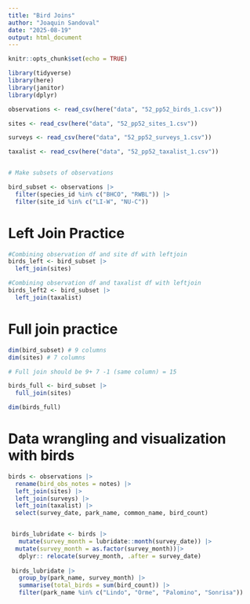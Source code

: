 ```yaml
---
title: "Bird Joins"
author: "Joaquin Sandoval"
date: "2025-08-19"
output: html_document
---
```


```r
knitr::opts_chunk$set(echo = TRUE)
```

```r
library(tidyverse)
library(here)
library(janitor)
library(dplyr)
```

```r
observations <- read_csv(here("data", "52_pp52_birds_1.csv"))

sites <- read_csv(here("data", "52_pp52_sites_1.csv"))

surveys <- read_csv(here("data", "52_pp52_surveys_1.csv"))

taxalist <- read_csv(here("data", "52_pp52_taxalist_1.csv"))


# Make subsets of observations 

bird_subset <- observations |> 
  filter(species_id %in% c("BHCO", "RWBL")) |> 
  filter(site_id %in% c("LI-W", "NU-C"))

```

# Left Join Practice
```r

#Combining observation df and site df with leftjoin 
birds_left <- bird_subset |> 
  left_join(sites)

#Combining observation df and taxalist df with leftjoin 
birds_left2 <- bird_subset |> 
  left_join(taxalist)

```
# Full join practice 
```r
dim(bird_subset) # 9 columns 
dim(sites) # 7 columns 

# Full join should be 9+ 7 -1 (same column) = 15

birds_full <- bird_subset |> 
  full_join(sites)

dim(birds_full)
```
# Data wrangling and visualization with birds 
```r

birds <- observations |> 
  rename(bird_obs_notes = notes) |> 
  left_join(sites) |> 
  left_join(surveys) |> 
  left_join(taxalist) |> 
  select(survey_date, park_name, common_name, bird_count) 


 birds_lubridate <- birds |> 
   mutate(survey_month = lubridate::month(survey_date)) |> 
  mutate(survey_month = as.factor(survey_month))|> 
   dplyr:: relocate(survey_month, .after = survey_date)
 
 birds_lubridate |> 
   group_by(park_name, survey_month) |> 
   summarise(total_birds = sum(bird_count)) |> 
   filter(park_name %in% c("Lindo", "Orme", "Palomino", "Sonrisa"))

```
 

